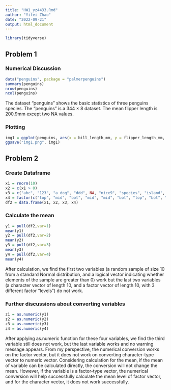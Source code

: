 ```yaml
---
title: "HW1_yz4433.Rmd"
author: "Yifei Zhao"
date: "2022-09-21"
output: html_document
---
```


```r
library(tidyverse)
```

## Problem 1

### Numerical Discussion
```r
data("penguins", package = "palmerpenguins")
summary(penguins)
nrow(penguins)
ncol(penguins)
```
The dataset "penguins" shows the basic statistics of three penguins species. The "penguins" is a 344 $\times$ 8 dataset. The mean flipper length is 200.9mm except two NA values.

### Plotting
```r
img1 = ggplot(penguins, aes(x = bill_length_mm, y = flipper_length_mm, color = species)) + geom_point()
ggsave("img1.png", img1)
```

## Problem 2

### Create Dataframe
```r
x1 = rnorm(10)
x2 = c(x1 > 0)
x3 = c("abc", "123", "a dog", "ddd", NA, "nice9", "species", "island", "length", "width")
x4 = factor(c("top", "mid", "bot", "mid", "mid", "bot", "top", "bot", "top","mid"))
df2 = data.frame(x1, x2, x3, x4)
```

### Calculate the mean
```r
y1 = pull(df2,var=1)
mean(y1)
y2 = pull(df2,var=2)
mean(y2)
y3 = pull(df2,var=3)
mean(y3)
y4 = pull(df2,var=4)
mean(y4)
```
After calculation, we find the first two variables (a random sample of size 10 from a standard Normal distribution, and a logical vector indicating whether elements of the sample are greater than 0) work but the last two variables (a character vector of length 10, and a factor vector of length 10, with 3 different factor “levels”) do not work.

### Further discussions about converting variables
```r
z1 = as.numeric(y1)
z2 = as.numeric(y2)
z3 = as.numeric(y3)
z4 = as.numeric(y4)
```
After applying as.numeric function for these four variables, we find the third variable still does not work, but the last variable works and no warning message appears. From my perspective, the numerical conversion works on the factor vector, but it does not work on converting character-type vector to numeric vector. Considering calculation for the mean, if the mean of variable can be calculated directly, the conversion will not change the mean. However, if the variable is a factor-type vector, the numerical conversion will help successfully calculate the mean level of factor vector, and for the character vector, it does not work successfully.